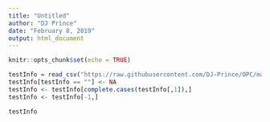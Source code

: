 ```yaml
---
title: "Untitled"
author: "DJ Prince"
date: "February 8, 2019"
output: html_document
---
```


```r
knitr::opts_chunk$set(echo = TRUE)
```

```r
testInfo = read_csv("https://raw.githubusercontent.com/DJ-Prince/OPC/master/0000002701%20I.csv")
testInfo[testInfo == ""] <- NA
testInfo <- testInfo[complete.cases(testInfo[,1]),]
testInfo <- testInfo[-1,]
```

```r
testInfo

```

